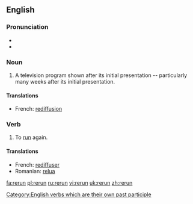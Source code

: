 {{wikipedia|dab=rerun (disambiguation)}}
==English==
{{wikipedia}}

===Pronunciation===
* {{IPA|/ɻi'ɻʌn/}}
* {{rhymes|ʌn}}

===Noun===
{{en-noun}}

# A television program shown after its initial presentation -- particularly many weeks after its initial presentation.

====Translations====
{{top}}
* French: [[rediffusion]] {{f}}
{{bottom}}

===Verb===
{{en-verb|reruns|rerunning|reran|rerun}}

# To [[run]] again.

====Translations====
{{top}}
* French: [[rediffuser]] {{f}}
* Romanian: [[relua]]
{{bottom}}

[[Category:English verbs which are their own past participle]]

[[fa:rerun]]
[[pl:rerun]]
[[ru:rerun]]
[[vi:rerun]]
[[uk:rerun]]
[[zh:rerun]]